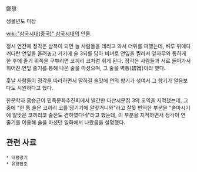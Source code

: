 鄭慤

생몰년도 미상

[[wiki:"삼국시대(중국)" 삼국시대]]의 인물.

정시 연간에 정각은 삼복이 되면 늘 사람들을 데리고 와서 더위를 피했는데, 벼루 위에다 커다란 연잎을 올려놓고 거기에 술 3되를 담아 비녀로 연잎을 찔러서 잎자루와 통하게 한 후에 줄기 위쪽을 구부리면 코끼리 코처럼 휘게 된다. 정각은 사람들과 서로 돌아가서 휘어진 연잎 줄기를 통해 나온 술을 마셨으며, 그 술을 벽통(碧筩)이라 했다.

훗날 사람들이 정각을 따라하면서 말하길 술맛에 연의 향기가 섞여서 그 향기가 얼음보다도 시원하다고 했다.

한문학자 홍승균이 민족문화추진회에서 발간한 다산시문집 3의 오역을 지적했는데, 그 중에 "한 통 술은 코끼리 코를 당기기에 알맞거니와"라고 잘못 번역한 부분을 "술마시기에 알맞은 코끼리코 술잔도 겸하였다네"라고 했는데, 이 부분을 지적하면서 정각이 연 줄기를 이용해 술을 마셨던 일화에서 나왔음을 설명했다.

== 관련 사료 ==
 * 태평광기
 * 유양잡조
